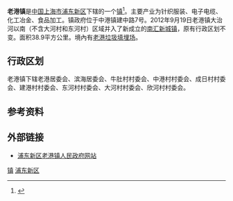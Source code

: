 {{expert|time=2019-07-06T09:45:28+00:00}}
{{no footnotes|time=2019-07-06T09:45:28+00:00}}
{{中国乡级行政区
|景观照片文件名 = Zhongguo Diyimei Zixing Sheji Zhizaode Shiyan Tankong Huojian T-7M Fashechang Yizhi.jpg
|景观照片描述 = 老港T-7M火箭发射场遗址({{coord|31|1|11.91|N|121|51|58.72|E|region:CN_type:landmark}})
|汉语拼音 = 
|其他语言 = 
|其他语言名称 = 
|旧称 = 
|地名出处 = 
|位置图文件名 = 
|位置图描述 = 
|自定义图片 = 
|建置时间 = 1995年9月
|领导职位 = 镇长
|领导名称 = 夏天雄
|政府驻地 = 建中路7号
|毗邻 = 
|总面积 = 38.9平方公里
|总人口 = 
|户籍人口 = 
|户籍人口年份 = 
|常住人口 = 
|常住人口年份 = 
|人口密度 =
|GDP = 
|邮政编码 = 201302
|电话区号 = 21
|官方网站 = http://laogang.pudong.gov.cn/
|网站名称 = 浦东·老港
|31/01/15/144/000}}
'''老港镇'''是[[中国|中国]][[上海市|上海市]][[浦东新区|浦东新区]]下辖的一个[[行政建制镇|镇]]<ref>{{PRC admin/ref sgc|{{PRC admin/parent|31/01/15/144/000}}}}</ref>。主要产业为针织服装、电子电缆、化工冶金、食品加工。镇政府位于中港镇建中路7号。2012年9月19日老港镇大治河以南（不含大河村和东河村）区域并入了新成立的[[南汇新城镇|南汇新城镇]]，原有行政区划不变。面积38.9平方公里。境內有[[老港垃圾填埋场|老港垃圾填埋场]]。

== 行政区划 ==
老港镇下辖老港居委会、滨海居委会、牛肚村村委会、中港村村委会、成日村村委会、建港村村委会、东河村村委会、大河村村委会、欣河村村委会。

== 参考资料 ==
{{reflist}}

== 外部链接 ==
* [https://web.archive.org/web/20120402114507/http://laogang.pudong.gov.cn/ 浦东新区老港镇人民政府网站]

{{浦东新区行政区划}}

[[Category:浦东新区行政区划|镇]]
[[Category:上海乡镇|浦东新区]]